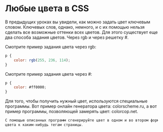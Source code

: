 # Любые цвета в CSS

В предыдущих уроках вы увидели, как можно задать цвет ключевым словом. Ключевых слов, однако, немного, и с их помощью нельзя сделать все возможные оттенки всех цветов. Для этого существует еще два способа задания цветов. Через rgb и через решетку #.

Смотрите пример задания цвета через rgb:

```js showLineNumbers copy 
p {
	color: rgb(255, 236, 114);
}
```
Смотрите пример задания цвета через #:
```js showLineNumbers copy
p {
	color: #ff0000;
}
```

Для того, чтобы получить нужный цвет, используются специальные программы. Вот пример онлайн генератора цвета: colorscheme.ru, а вот пример программы, позволяющей замерять цвет: colorcop.net.


```js filename="Задание №1"
С помощью описанных программ сгенерируйте цвет в одном и во втором формате и примените эти
цвета к каким-нибудь тегам страницы.
```